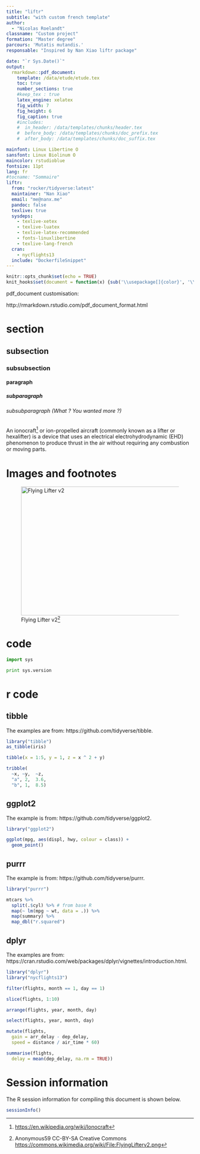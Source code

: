 ```yaml
---
title: "liftr"
subtitle: "with custom french template"
author: 
  - "Nicolas Roelandt"
classname: "Custom project"
formation: "Master degree"
parcours: 'Mutatis mutandis.'
responsable: "Inspired by Nan Xiao liftr package"

date: "`r Sys.Date()`"
output:
  rmarkdown::pdf_document:
    template: /data/etude/etude.tex
    toc: true
    number_sections: true
    #keep_tex : true
    latex_engine: xelatex
    fig_width: 7
    fig_height: 6
    fig_caption: true
    #includes:
    #  in_header: /data/templates/chunks/header.tex
    #  before_body: /data/templates/chunks/doc_prefix.tex
    #  after_body: /data/templates/chunks/doc_suffix.tex

mainfont: Linux Libertine O
sansfont: Linux Biolinum O
maincolor: rstudioblue
fontsize: 11pt
lang: fr
#tocname: "Sommaire"
liftr:
  from: "rocker/tidyverse:latest"
  maintainer: "Nan Xiao"
  email: "me@nanx.me"
  pandoc: false
  texlive: true
  sysdeps:
    - texlive-xetex
    - texlive-luatex
    - texlive-latex-recommended
    - fonts-linuxlibertine
    - texlive-lang-french
  cran:
    - nycflights13
  include: "DockerfileSnippet"
---
```

```r
knitr::opts_chunk$set(echo = TRUE)
knit_hooks$set(document = function(x) {sub('\\usepackage[]{color}', '\\usepackage{xcolor}', x, fixed = TRUE)})

```
\clearpage

pdf_document customisation:

http://rmarkdown.rstudio.com/pdf_document_format.html


# section
## subsection
### subsubsection
#### paragraph
##### subparagraph
###### subsubparagraph (What ? You wanted more ?)

An ionocraft[^ionocraft] or ion-propelled aircraft (commonly known as a lifter or hexalifter) is a device that uses an electrical electrohydrodynamic (EHD) phenomenon to produce thrust in the air without requiring any combustion or moving parts.

[^ionocraft]:
    [https://en.wikipedia.org/wiki/Ionocraft](https://en.wikipedia.org/wiki/Ionocraft)






# Images and footnotes

![Flying\ Lifter\ v2\label{/FlyingLifterv2}[^source]](/images/FlyingLifterv2.png){ width=489px height=346px}

[^source]:
  Anonymous59 CC-BY-SA Creative Commons [https://commons.wikimedia.org/wiki/File:FlyingLifterv2.png](https://commons.wikimedia.org/wiki/File:FlyingLifterv2.png)



# code

```python
import sys

print sys.version
```

# r code



## tibble
The examples are from: https://github.com/tidyverse/tibble.

```r
library("tibble")
as_tibble(iris)

tibble(x = 1:5, y = 1, z = x ^ 2 + y)

tribble(
  ~x, ~y,  ~z,
  "a", 2,  3.6,
  "b", 1,  8.5)
```

## ggplot2

The example is from: https://github.com/tidyverse/ggplot2.



```r
library("ggplot2")

ggplot(mpg, aes(displ, hwy, colour = class)) + 
  geom_point()
```

## purrr

The example is from: https://github.com/tidyverse/purrr.

```r
library("purrr")

mtcars %>%
  split(.$cyl) %>% # from base R
  map(~ lm(mpg ~ wt, data = .)) %>%
  map(summary) %>%
  map_dbl("r.squared")
```

## dplyr

The examples are from: https://cran.rstudio.com/web/packages/dplyr/vignettes/introduction.html.

```r
library("dplyr")
library("nycflights13")

filter(flights, month == 1, day == 1)

slice(flights, 1:10)

arrange(flights, year, month, day)

select(flights, year, month, day)

mutate(flights,
  gain = arr_delay - dep_delay,
  speed = distance / air_time * 60)

summarise(flights,
  delay = mean(dep_delay, na.rm = TRUE))
```

# Session information

The R session information for compiling this document is shown below.

```r
sessionInfo()
```
